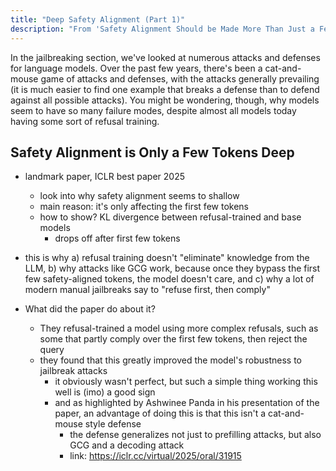 ```yaml
---
title: "Deep Safety Alignment (Part 1)"
description: "From 'Safety Alignment Should be Made More Than Just a Few Tokens Deep'"
---
```


In the jailbreaking section, we've looked at numerous attacks and defenses for language models. Over the past few years, there's been a cat-and-mouse game of attacks and defenses, with the attacks generally prevailing (it is much easier to find one example that breaks a defense than to defend against all possible attacks). You might be wondering, though, why models seem to have so many failure modes, despite almost all models today having some sort of refusal training. 

## Safety Alignment is Only a Few Tokens Deep
- landmark paper, ICLR best paper 2025
  - look into why safety alignment seems to shallow
  - main reason: it's only affecting the first few tokens
  - how to show? KL divergence between refusal-trained and base models
    - drops off after first few tokens

- this is why 
  a) refusal training doesn't "eliminate" knowledge from the LLM,
  b) why attacks like GCG work, because once they bypass the first few safety-aligned tokens, the model doesn't care, and 
  c) why a lot of modern manual jailbreaks say to "refuse first, then comply"

- What did the paper do about it?
  - They refusal-trained a model using more complex refusals, such as some that partly comply over the first few tokens, then reject the query
  - they found that this greatly improved the model's robustness to jailbreak attacks
    - it obviously wasn't perfect, but such a simple thing working this well is (imo) a good sign
    - and as highlighted by Ashwinee Panda in his presentation of the paper, an advantage of doing this is that this isn't a cat-and-mouse style defense
      - the defense generalizes not just to prefilling attacks, but also GCG and a decoding attack
      - link: https://iclr.cc/virtual/2025/oral/31915



